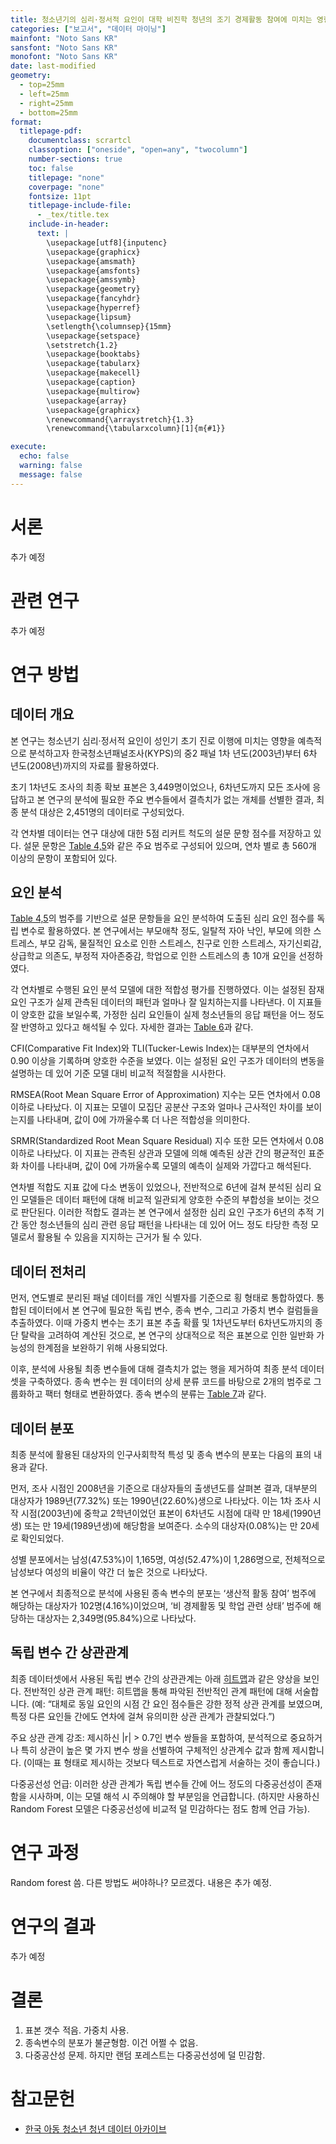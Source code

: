 ```yaml
---
title: 청소년기의 심리·정서적 요인이 대학 비진학 청년의 조기 경제활동 참여에 미치는 영향 분석
categories: ["보고서", "데이터 마이닝"]
mainfont: "Noto Sans KR"
sansfont: "Noto Sans KR"
monofont: "Noto Sans KR"
date: last-modified
geometry:
  - top=25mm
  - left=25mm
  - right=25mm
  - bottom=25mm
format: 
  titlepage-pdf:
    documentclass: scrartcl
    classoption: ["oneside", "open=any", "twocolumn"]
    number-sections: true
    toc: false
    titlepage: "none"
    coverpage: "none"
    fontsize: 11pt
    titlepage-include-file:
      - _tex/title.tex
    include-in-header: 
      text: |
        \usepackage[utf8]{inputenc}
        \usepackage{graphicx}
        \usepackage{amsmath}
        \usepackage{amsfonts}
        \usepackage{amssymb}
        \usepackage{geometry}
        \usepackage{fancyhdr}
        \usepackage{hyperref}
        \usepackage{lipsum}
        \setlength{\columnsep}{15mm}
        \usepackage{setspace}
        \setstretch{1.2}
        \usepackage{booktabs}
        \usepackage{tabularx}
        \usepackage{makecell}
        \usepackage{caption}
        \usepackage{multirow}
        \usepackage{array}
        \usepackage{graphicx}
        \renewcommand{\arraystretch}{1.3}
        \renewcommand{\tabularxcolumn}[1]{m{#1}}

execute:
  echo: false
  warning: false
  message: false
---
```


# 서론

추가 예정

# 관련 연구

추가 예정

# 연구 방법

## 데이터 개요

본 연구는 청소년기 심리·정서적 요인이 성인기 초기 진로 이행에 미치는 영향을 예측적으로 분석하고자 한국청소년패널조사(KYPS)의 중2 패널 1차 년도(2003년)부터 6차 년도(2008년)까지의 자료를 활용하였다.

초기 1차년도 조사의 최종 확보 표본은 3,449명이었으나, 6차년도까지 모든 조사에 응답하고 본 연구의 분석에 필요한 주요 변수들에서 결측치가 없는 개체를 선별한 결과, 최종 분석 대상은 2,451명의 데이터로 구성되었다.

각 연차별 데이터는 연구 대상에 대한 5점 리커트 척도의 설문 문항 점수를 저장하고 있다. 설문 문항은 [Table 4,5](#fig:survey-category)와 같은 주요 범주로 구성되어 있으며, 연차 별로 총 560개 이상의 문항이 포함되어 있다.

## 요인 분석

[Table 4,5](#fig:survey-category)의 범주를 기반으로 설문 문항들을 요인 분석하여 도출된 심리 요인 점수를 독립 변수로 활용하였다. 본 연구에서는 부모애착 정도, 일탈적 자아 낙인, 부모에 의한 스트레스, 부모 감독, 물질적인 요소로 인한 스트레스, 친구로 인한 스트레스, 자기신뢰감, 상급학교 의존도, 부정적 자아존중감, 학업으로 인한 스트레스의 총 10개 요인을 선정하였다.

각 연차별로 수행된 요인 분석 모델에 대한 적합성 평가를 진행하였다. 이는 설정된 잠재 요인 구조가 실제 관측된 데이터의 패턴과 얼마나 잘 일치하는지를 나타낸다. 이 지표들이 양호한 값을 보일수록, 가정한 심리 요인들이 실제 청소년들의 응답 패턴을 어느 정도 잘 반영하고 있다고 해석될 수 있다. 자세한 결과는 [Table 6](#fig:cfa-result)과 같다.

CFI(Comparative Fit Index)와 TLI(Tucker-Lewis Index)는 대부분의 연차에서 0.90 이상을 기록하며 양호한 수준을 보였다. 이는 설정된 요인 구조가 데이터의 변동을 설명하는 데 있어 기준 모델 대비 비교적 적절함을 시사한다.

RMSEA(Root Mean Square Error of Approximation) 지수는 모든 연차에서 0.08 이하로 나타났다. 이 지표는 모델이 모집단 공분산 구조와 얼마나 근사적인 차이를 보이는지를 나타내며, 값이 0에 가까울수록 더 나은 적합성을 의미한다.

SRMR(Standardized Root Mean Square Residual) 지수 또한 모든 연차에서 0.08 이하로 나타났다. 이 지표는 관측된 상관과 모델에 의해 예측된 상관 간의 평균적인 표준화 차이를 나타내며, 값이 0에 가까울수록 모델의 예측이 실제와 가깝다고 해석된다.

연차별 적합도 지표 값에 다소 변동이 있었으나, 전반적으로 6년에 걸쳐 분석된 심리 요인 모델들은 데이터 패턴에 대해 비교적 일관되게 양호한 수준의 부합성을 보이는 것으로 판단된다. 이러한 적합도 결과는 본 연구에서 설정한 심리 요인 구조가 6년의 추적 기간 동안 청소년들의 심리 관련 응답 패턴을 나타내는 데 있어 어느 정도 타당한 측정 모델로서 활용될 수 있음을 지지하는 근거가 될 수 있다.

## 데이터 전처리

먼저, 연도별로 분리된 패널 데이터를 개인 식별자를 기준으로 횡 형태로 통합하였다. 통합된 데이터에서 본 연구에 필요한 독립 변수, 종속 변수, 그리고 가중치 변수 컬럼들을 추출하였다. 이때 가중치 변수는 초기 표본 추출 확률 및 1차년도부터 6차년도까지의 종단 탈락을 고려하여 계산된 것으로, 본 연구의 상대적으로 적은 표본으로 인한 일반화 가능성의 한계점을 보완하기 위해 사용되었다.

이후, 분석에 사용될 최종 변수들에 대해 결측치가 없는 행을 제거하여 최종 분석 데이터셋을 구축하였다. 종속 변수는 원 데이터의 상세 분류 코드를 바탕으로 2개의 범주로 그룹화하고 팩터 형태로 변환하였다. 종속 변수의 분류는 [Table 7](#fig:dependent_variable_groups)과 같다.

## 데이터 분포

최종 분석에 활용된 대상자의 인구사회학적 특성 및 종속 변수의 분포는 다음의 표의 내용과 같다.

\begin{table}[h]
\centering
\caption{출생년도별 분포 (조사 시점: 2008년)}
\label{tab:birthyear-freq} % 고유한 레이블로 변경
\begin{tabularx}{\columnwidth}{@{} *{3}{>{\centering\arraybackslash}X} @{}}
% 너비를 \columnwidth로, 열 개수를 3개로 수정
\toprule
출생년도 & 빈도 & 비율 \\
\midrule
88 & 2 & 0.08 \\
\midrule
89 & 1895 & 77.32 \\
\midrule
90 & 554 & 22.60 \\ % 마지막 행 뒤에는 \\를 붙이지 않는 것이 일반적입니다.
\bottomrule
\end{tabularx}
\end{table}

\begin{table}[h]
\centering
\caption{성별 분포}
\label{tab:gender-freq} % 고유한 레이블로 변경
\begin{tabularx}{\columnwidth}{@{} *{3}{>{\centering\arraybackslash}X} @{}}
% 너비를 \columnwidth로, 열 개수를 3개로 수정
\toprule
성별 & 빈도 & 비율 \\
\midrule
남성 & 1165 & 47.53 \\
\midrule
여성 & 1286 & 52.47 \\
\bottomrule
\end{tabularx}
\end{table}

\begin{table}[h]
\centering
\caption{종속 변수 분포}
\label{tab:dependentvar-freq} % 고유한 레이블로 변경
\begin{tabularx}{\columnwidth}{@{} *{3}{>{\centering\arraybackslash}X} @{}}
% 너비를 \columnwidth로, 열 개수를 3개로 수정
\toprule
구분 & 빈도 & 비율 \\
\midrule
생산적활동참여 & 102 & 4.16 \\
\midrule
\makecell[lt]{비 경제활동 및 \\ 학업 관련 상태} & 2349 & 95.84 \\
\bottomrule
\end{tabularx}
\end{table}

먼저, 조사 시점인 2008년을 기준으로 대상자들의 출생년도를 살펴본 결과, 대부분의 대상자가 1989년(77.32%) 또는 1990년(22.60%)생으로 나타났다. 이는 1차 조사 시작 시점(2003년)에 중학교 2학년이었던 표본이 6차년도 시점에 대략 만 18세(1990년생) 또는 만 19세(1989년생)에 해당함을 보여준다. 소수의 대상자(0.08%)는 만 20세로 확인되었다.

성별 분포에서는 남성(47.53%)이 1,165명, 여성(52.47%)이 1,286명으로, 전체적으로 남성보다 여성의 비율이 약간 더 높은 것으로 나타났다.

본 연구에서 최종적으로 분석에 사용된 종속 변수의 분포는 '생산적 활동 참여' 범주에 해당하는 대상자가 102명(4.16%)이었으며, '비 경제활동 및 학업 관련 상태' 범주에 해당하는 대상자는 2,349명(95.84%)으로 나타났다.

## 독립 변수 간 상관관계

최종 데이터셋에서 사용된 독립 변수 간의 상관관계는 아래 [히트맵](#fig:var-heatmap)과 같은 양상을 보인다.
전반적인 상관 관계 패턴: 히트맵을 통해 파악된 전반적인 관계 패턴에 대해 서술합니다. (예: "대체로 동일 요인의 시점 간 요인 점수들은 강한 정적 상관 관계를 보였으며, 특정 다른 요인들 간에도 연차에 걸쳐 유의미한 상관 관계가 관찰되었다.")

주요 상관 관계 강조: 제시하신 |r| > 0.7인 변수 쌍들을 포함하여, 분석적으로 중요하거나 특히 상관이 높은 몇 가지 변수 쌍을 선별하여 구체적인 상관계수 값과 함께 제시합니다. (이때는 표 형태로 제시하는 것보다 텍스트로 자연스럽게 서술하는 것이 좋습니다.)

다중공선성 언급: 이러한 상관 관계가 독립 변수들 간에 어느 정도의 다중공선성이 존재함을 시사하며, 이는 모델 해석 시 주의해야 할 부분임을 언급합니다. (하지만 사용하신 Random Forest 모델은 다중공선성에 비교적 덜 민감하다는 점도 함께 언급 가능).

\begin{table*}[h!]
\centering
\caption{원 데이터 설문 문항 분류}
\label{fig:survey-category}
\begin{tabularx}{\textwidth}{lX}
\toprule
대분류 & 소분류 \\
\midrule
인적사항 & 성별 \newline
출생년월 \newline
학교위치 \newline
거주 지역 \\
\midrule
희망 직업 &
직업성숙도 \newline
장래희망직업선정여부 \newline
장래희망직업 \newline
장래희망직업을 갖고싶게된계기 \newline
장래희망직업선택시기 \newline
장래희망직업의 특성 \newline
희망직업 선택의 중요요인 \newline
희망직업생활의 성공 요인 \newline
희망직업성취의 중요 요인 \newline
희망직업성취에 필요한 학력 \newline
희망직업의 주관적 성취 여부 \newline
부모님께서 바라시는 직업 \\
\midrule
\makecell[lt]{향후 진로 \\ 계획} & % makecell을 사용하여 '대분류' 항목도 여러 줄 처리, [lt]는 왼쪽-상단 정렬
학업중단의 원인 \newline
전학, 휴학 및 중퇴의사 \newline
중학교 졸업후의 진로설정 \newline
휴학, 중퇴후의 진로 설정 \newline
향후진로설정과관련된생각 \newline
진로성숙도 \newline
학생이 원하는교육수준 \newline
부모님이 원하는 교육수준 \newline
향후진로설정관련부모님과의대화여부 \newline
향후진로설정의계기 \\
\midrule
\makecell[lt]{진로 준비 \\ 현황} &
성적 \newline
학교수업참여 \newline
사교육 참여 \newline
개인공부 \newline
수상및자격증취득경력 \newline
진로준비 활동 \newline
아르바이트 경험 유무 \newline
아르바이트 직종 \newline
아르바이트 참여 실태 \newline
아르바이트 참여 이유 \newline
아르바이트 구직 기준 \newline
아르바이트 도중 부당대우 경험 정도 \newline
아르바이트 참여시 근로계약서 작성 여부 \newline
아르바이트 참여시 부모동의서 작성 여부 \newline
아르바이트 경험의 미래 직업생활 도움 여부 \\
\bottomrule
\end{tabularx}
\end{table*}

\begin{table*}[h!]
\centering
\caption{원 데이터 설문 문항 분류}
\begin{tabularx}{\textwidth}{lX}
\midrule
\makecell[lt]{여가 및 사회 \\ 활동} &
여가종목 \newline
여가를 함께보내는사람 \newline
여가를 보내는장소 \newline
여가만족도 \newline
여가제약 \newline
수련활동 참여실태 \newline
자원봉사활동 참여 실태 \newline
동아리 활동참여실태 \\
\midrule
\makecell[lt]{일탈 및 \\ 피해 경험} &
부모애착 \newline
부모감독 \newline
자아통제 \newline
공부압력 \newline
선생님 애착 \newline
학교친구애착 \newline
친한친구와의접촉빈도 \newline
친한친구애착 \newline
친한친구들의일탈경험 \newline
본인의 일탈경험 \newline
본인의 인터넷일탈경험 \newline
한달평균용돈 \newline
용돈의 출처 \newline
컴퓨터의 주된이용장소 \newline
하루평균컴퓨터이용시간 \newline
컴퓨터 이용의목적 \newline
휴대전화 보유여부 \newline
하루평균휴대전화사용시간 \newline
휴대전화 요금 \newline
휴대전화 이용목적 \\
\midrule
\makecell[lt]{생활 영역별 \\ 시간배분 \\ 및 중요도} &
생활영역별 시간배분 \newline
생활영역별 중요도 \newline
친한사람의 유형 \\
\midrule
\makecell[lt]{자아관 관련 \\ 심리 문항} &
긍정적 자아존중감 \newline
부정적 자아존중감 \newline
스스로의 일탈적 자아낙인 \newline
주위사람들의일탈적자아낙인 \newline
주위사람들에대한애착 \newline
자기신뢰감 \newline
공격성 \newline
신체적 공격성 \newline
분노 \newline
정서적 조절감 \newline
성역할정체감 \newline
부모님에 의한 스트레스 \newline
학업으로 인한 스트레스 \newline
친구로 인한 스트레스 \newline
외관으로 인한 스트레스 \newline
물질적인 요소로 인한 스트레스 \newline
삶에대한전반적만족도 \\
\bottomrule
\end{tabularx}
\end{table*}

\begin{table*}[t]
\centering
\caption{Confirmatory Factor Analysis 결과}
\label{fig:cfa-result}
\begin{tabularx}{\textwidth}{@{} *{5}{>{\centering\arraybackslash}X} @{}}
\toprule
년차 & CFI & TLI & RMSEA & SRMR \\
\midrule
1 & 0.929 & 0.918 & 0.048 & 0.042 \\
\midrule
2 & 0.943 & 0.934 & 0.047 & 0.037 \\
\midrule
3 & 0.937 & 0.927 & 0.048 & 0.043 \\
\midrule
4 & 0.927 & 0.915 & 0.054 & 0.046 \\
\midrule
5 & 0.935 & 0.924 & 0.052 & 0.045 \\
\midrule
6 & 0.906 & 0.891 & 0.064 & 0.059 \\
\bottomrule
\end{tabularx}
\end{table*}

\begin{table*}[t]
\centering
\caption{종속 변수 그룹}
\label{fig:dependent_variable_groups} % 레이블을 tab:으로 시작하는 것이 일반적입니다.
% X 열의 내용을 왼쪽 정렬하고 싶다면 다음 줄의 주석을 해제하세요.
% \renewcommand{\tabularxcolumn}[1]{>{\raggedright\arraybackslash}p{#1}}
\begin{tabularx}{\textwidth}{lX}
\toprule
종속 변수 & 원 데이터 값 \\
\midrule
생산적활동참여 & 고등학교는졸업하였고현재취업(임시직, 일용직포함)해있는상태이다 \newline
고등학교는졸업하였고현재창업해있는상태이다 \newline
고등학교는졸업하였고현재무보수로가업을돕고있다 \newline
현재취업(임시직, 일용직포함)상태에서대학생활(방통대, 야간대등)도 병행하고있다 \newline
현재창업상태에서대학생활(방통대, 야간대등)도병행하고있다 \newline
현재무보수로가업을돕고있는상태에서대학생활(방통대, 야간대등)도 병행하고있다 \\
\midrule
비경제활동및학업관련상태 & 대학에 진학하였고 졸업할 때까지 계속 다닐 생각이다 \newline
대학에 진학하였고 조만간에 휴학할 생각이다 \newline
대학에 진학하였고 현재 휴학중이다 \newline
대학에 진학하였고 조만간에 그만둘(중퇴할) 생각이다 \newline
대학에 진학한 후 중퇴했으며 현재 다른 대학 입학을 준비중이다 \newline
고등학교는 졸업하였고 현재 대학 입학을 준비중이다 \newline
고등학교는 졸업하였고 현재 취업(임시직, 일용직포함)을 위해 노력중이다 \newline
고등학교는 졸업하였고 현재 창업을 준비하고있다 \newline
대학에 진학한 후 중퇴했으며 현재 취업(임시직, 일용직포함)을 위해 노력중이다 \newline
대학에 진학한 후 중퇴했으며 현재 창업을 준비하고있다 \newline
고등학교는 졸업하였고 현재 가사,육아를 돕고있다 \newline
고등학교는 졸업하였고 현재 군 입대 대기중이다 \newline
고등학교는 졸업하였고 현재 아무일도 하지 않고있다 \newline
고등학교 재학중 \newline
중학교 재학중 \newline
고등학교, 중학교 졸업 전 중퇴 \\
\bottomrule
\end{tabularx}
\end{table*}

\begin{figure*}[t]
    \centering
    \includegraphics[width=\textwidth]{correlation_heatmap.png}
    \caption{독립변수 히트맵}
    \label{fig:var-heatmap}
\end{figure*}

\clearpage

# 연구 과정

Random forest 씀. 다른 방법도 써야하나? 모르겠다. 내용은 추가 예정.

# 연구의 결과

추가 예정

# 결론

1. 표본 갯수 적음. 가중치 사용.
1. 종속변수의 분포가 불균형함. 이건 어쩔 수 없음.
1. 다중공산성 문제. 하지만 랜덤 포레스트는 다중공선성에 덜 민감함.

# 참고문헌

- [한국 아동 청소년 청년 데이터 아카이브](https://www.nypi.re.kr/archive/board?menuId=MENU00219)
